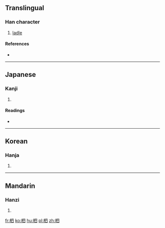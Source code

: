 ==Translingual==

===Han character===
{{Han char|rn=75|rad=木|as=05|sn=9|four=5690<sub>0</sub>|canj=木田金 (DWC)}}

# [[ladle]]

====References====
* {{Han ref|kx=0521.080|dkj=14666|dj=0909.050|hdz=21184.040|uh=67F6|ud=26614|bh=CF4E|bd=53070}}

----

==Japanese==

===Kanji===
{{ja-kanji|grade=|rs=木05}}

# {{defn|lang=ja|sort=木05}}

====Readings====
* {{ja-readings|on=[[し]] (shi)|kun=[[さじ]] (saji)}}

----

==Korean==

===Hanja===
{{ko-hanja|hangeul=사|eumhun=|rv=sa|mr=sa|y=sa}}

# {{defn|lang=ko|sort=木05}}

----

==Mandarin==

===Hanzi===
{{cmn-hanzi|pin=[[sì]] ([[si4]]), [[zhā]] ([[zha1]])|wg=ssu<sup>4</sup>, cha<sup>1</sup>}}

# {{defn|lang=cmn|sort=木05}}

[[fr:柶]]
[[ko:柶]]
[[hu:柶]]
[[pl:柶]]
[[zh:柶]]